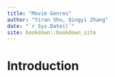 ```yaml
--- 
title: "Movie Genres"
author: "Yiran Shu, Qingyi Zhang"
date: "`r Sys.Date()`"
site: bookdown::bookdown_site
---
```


# Introduction

